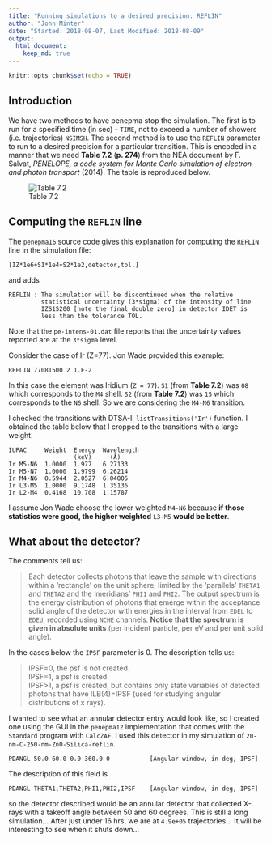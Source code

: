 ```yaml
---
title: "Running simulations to a desired precision: REFLIN"
author: "John Minter"
date: "Started: 2018-08-07, Last Modified: 2018-08-09"
output:
  html_document:
    keep_md: true
---
```


```r
knitr::opts_chunk$set(echo = TRUE)
```

## Introduction

We have two methods to have penepma stop the simulation. The first is to 
run for a specified time (in sec) - `TIME`, not to exceed a number of showers
(i.e. trajectories) `NSIMSH`. The second method is to use the `REFLIN` parameter
to run to a desired precision for a particular transition. This is encoded in
a manner that we need **Table 7.2** (**p. 274**) from the NEA document by F. Salvat,
*PENELOPE, a code system for Monte Carlo simulation of electron and photon transport*
(2014). The table is reproduced below.

![Table 7.2](./img/penepma-2014-shell-nomenclature.png)

## Computing the `REFLIN` line

The `penepma16` source code gives this explanation for computing the `REFLIN`
line in the simulation file:

```
[IZ*1e6+S1*1e4+S2*1e2,detector,tol.]
```

and adds

```
REFLIN : The simulation will be discontinued when the relative
         statistical uncertainty (3*sigma) of the intensity of line
         IZS1S200 [note the final double zero] in detector IDET is
         less than the tolerance TOL.
```

Note that the `pe-intens-01.dat` file reports that the uncertainty
values reported are at the `3*sigma` level.

Consider the case of Ir (Z=77). Jon Wade provided this example:

```
REFLIN 77081500 2 1.E-2
```

In this case the element was Iridium (`Z = 77`). `S1` (from **Table 7.2**)
was `08` which corresponds to the `M4` shell. `S2` (from **Table 7.2**) was `15`
which corresponds to the `N6` shell. So we are considering the `M4-N6`
transition.

I checked the transitions with DTSA-II `listTransitions('Ir')` function.
I obtained the table below that I cropped to the transitions with a large weight.

```
IUPAC     Weight  Energy  Wavelength
                  (keV)     (Å)
Ir M5-N6  1.0000  1.977   6.27133
Ir M5-N7  1.0000  1.9799  6.26214
Ir M4-N6  0.5944  2.0527  6.04005
Ir L3-M5  1.0000  9.1748  1.35136
Ir L2-M4  0.4168  10.708  1.15787
```


I assume Jon Wade choose the lower weighted `M4-N6` because
**if those statistics were good, the higher weighted** `L3-M5`
**would be better**.


## What about the detector?

The comments tell us:

> Each detector collects photons that leave the sample with directions
> within a 'rectangle' on the unit sphere, limited by the 'parallels'
> `THETA1` and `THETA2` and the 'meridians' `PHI1` and `PHI2`. 
> The output spectrum is the energy distribution of photons that emerge within
> the acceptance solid angle of the detector with energies in the interval
> from `EDEL` to `EDEU`, recorded using `NCHE` channels. **Notice that the**
> **spectrum is given in absolute units** (per incident particle, per eV
> and per unit solid angle).

In the cases below the `IPSF` parameter is 0. The description tells us:

> IPSF=0, the psf is not created.    
> IPSF=1, a psf is created.    
> IPSF>1, a psf is created, but contains only state variables
> of detected photons that have ILB(4)=IPSF (used for studying angular
> distributions of x rays).



I wanted to see what an annular detector entry would look like, so I created one
using the GUI in the `penepma12` implementation that comes with the `Standard`
program with `CalcZAF`. I used this detector in my simulation of 
`20-nm-C-250-nm-ZnO-Silica-reflin`. 

```
PDANGL 50.0 60.0 0.0 360.0 0           [Angular window, in deg, IPSF]
```

The description of this field is

```
PDANGL THETA1,THETA2,PHI1,PHI2,IPSF    [Angular window, in deg, IPSF]
```

so the detector described would be an annular detector that collected X-rays
with a takeoff angle between 50 and 60 degrees.
This is still a long simulation... After just under 16 hrs, we are at
`4.9e+05` trajectories... It will be interesting to see when it shuts down...




